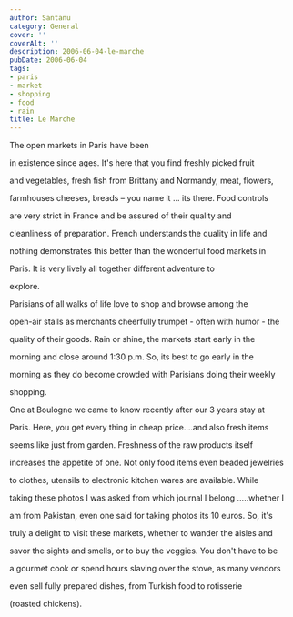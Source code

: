 ```yaml
---
author: Santanu
category: General
cover: ''
coverAlt: ''
description: 2006-06-04-le-marche
pubDate: 2006-06-04
tags:
- paris
- market
- shopping
- food
- rain
title: Le Marche
---
```


The open markets in Paris have been

in existence since ages. It's here that you find freshly picked fruit

and vegetables, fresh fish from Brittany and Normandy, meat, flowers,

farmhouses cheeses, breads – you name it ... its there. Food controls

are very strict in France and be assured of their quality and

cleanliness of preparation. French understands the quality in life and

nothing demonstrates this better than the wonderful food markets in

Paris. It is very lively all together different adventure to

explore. 



  



Parisians of all walks of life love to shop and browse among the

open-air stalls as merchants cheerfully trumpet - often with humor - the

quality of their goods. Rain or shine, the markets start early in the

morning and close around 1:30 p.m. So, its best to go early in the

morning as they do become crowded with Parisians doing their weekly

shopping.  

  



One at Boulogne we came to know recently after our 3 years stay at

Paris. Here, you get every thing in cheap price….and also fresh items

seems like just from garden. Freshness of the raw products itself

increases the appetite of one. Not only food items even beaded jewelries

to clothes, utensils to electronic kitchen wares are available. While

taking these photos I was asked from which journal I belong …..whether I

am from Pakistan, even one said for taking photos its 10 euros. So, it's

truly a delight to visit these markets, whether to wander the aisles and

savor the sights and smells, or to buy the veggies. You don't have to be

a gourmet cook or spend hours slaving over the stove, as many vendors

even sell fully prepared dishes, from Turkish food to rotisserie

(roasted chickens).